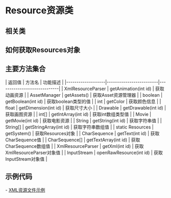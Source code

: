 = Resource资源类 =

== 相关类 ==
{{{class="brush:java"
import android.content.res.Resources;
import android.graphics.drawable.Drawable;
import android.content.res.AssetManager;
import android.graphics.Movie;
import android.content.res.XmlResourceParser
import java.lang.CharSequence;
import java.io.InputStream;
}}}

== 如何获取Resources对象 ==
{{{class="brush:java"
// Context或Context派生类通过getResources()方法获取
Resources resources = Context.getResources();
}}}

== 主要方法集合 ==
| 返回值            | 方法名                  | 功能描述                    |
|-------------------|-------------------------|-----------------------------|
| XmlResourceParser | getAnimation(int id)    | 获取动画资源                |
| AssetManager      | getAssets()             | 获取Asset资源管理器         |
| boolean           | getBoolean(int id)      | 获取boolean类型的值         |
| int               | getColor                | 获取颜色信息                |
| float             | getDimension(int id)    | 获取尺寸大小                |
| Drawable          | getDrawable(int id)     | 获取画图资源                |
| int[]             | getIntArray(int id)     | 获取int数组类型值           |
| Movie             | getMovie(int id)        | 获取电影资源                |
| String            | getString(int id)       | 获取字符串值                |
| String[]          | getStringArray(int id)  | 获取字符串数组值            |
| static Resources  | getSystem()             | 获取Resources对象           |
| CharSequence      | getText(int id)         | 获取CharSequence值          |
| CharSequence[]    | getTextArray(int id)    | 获取CharSequence数组值      |
| XmlResourceParser | getXml(int id)          | 获取XmlResourceParser对象值 |
| InputStream       | openRawResource(int id) | 获取InputStream对象值       |

== 示例代码 ==
- [[XML资源文件示例]]
